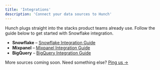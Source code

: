 ```yaml
---
title: 'Integrations'
description: 'Connect your data sources to Hunch'
---
```


Hunch plugs straight into the stacks product teams already use. Follow the guide below to get started with Snowflake integration.

- **Snowflake** – [Snowflake Integration Guide](/pages/guides/snowflake-integration)
- **Mixpanel** – [Mixpanel Integration Guide](/pages/guides/mixpanel-integration)
- **BigQuery** – [BigQuery Integration Guide](/pages/guides/bigquery-integration)

More sources coming soon. Need something else? [Ping us →](mailto:support@hunch.dev)
